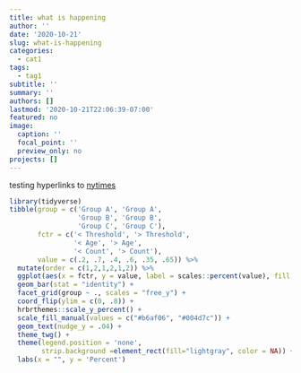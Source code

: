 ```yaml
---
title: what is happening
author: ''
date: '2020-10-21'
slug: what-is-happening
categories:
  - cat1
tags:
  - tag1
subtitle: ''
summary: ''
authors: []
lastmod: '2020-10-21T22:06:39-07:00'
featured: no
image:
  caption: ''
  focal_point: ''
  preview_only: no
projects: []
---
```


testing hyperlinks to [nytimes](https://www.nytimes.com){target="_blank"}


```r
library(tidyverse)
tibble(group = c('Group A', 'Group A', 
                 'Group B', 'Group B', 
                 'Group C', 'Group C'), 
       fctr = c('< Threshold', '> Threshold',
                '< Age', '> Age',
                '< Count', '> Count'),
       value = c(.2, .7, .4, .6, .35, .65)) %>%
  mutate(order = c(1,2,1,2,1,2)) %>%
  ggplot(aes(x = fctr, y = value, label = scales::percent(value), fill = factor(order))) + 
  geom_bar(stat = "identity") + 
  facet_grid(group ~ ., scales = "free_y") + 
  coord_flip(ylim = c(0, .8)) + 
  hrbrthemes::scale_y_percent() + 
  scale_fill_manual(values = c("#b6af06", "#004d7c")) + 
  geom_text(nudge_y = .04) + 
  theme_twg() + 
  theme(legend.position = 'none',
        strip.background =element_rect(fill="lightgray", color = NA)) +
  labs(x = "", y = 'Percent')
```